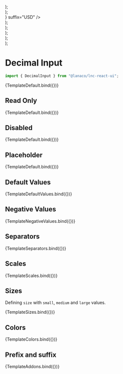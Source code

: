 
<Meta title="Basic Inputs/Decimal Input" component={DecimalInput} />


  <div style={{ display: "flex", flexDirection: "column", gap: "12px" }}>
    <DecimalInput {...args} size="small" />
    <DecimalInput {...args} size="medium" />
    <DecimalInput {...args} size="large" />
  </div>
);

  <div style={{ display: "flex", flexDirection: "column", gap: "12px" }}>
    <DecimalInput {...args} color="primary" />
    <DecimalInput {...args} color="secondary" />
    <DecimalInput {...args} color="success" />
    <DecimalInput {...args} color="warning" />
    <DecimalInput {...args} color="danger" />
    <DecimalInput {...args} color="information" />
  </div>
);

  <div style={{ display: "flex", flexDirection: "column", gap: "12px" }}>
    <DecimalInput {...args} prefix={<Icon icon="coins" />} suffix="USD" />
  </div>
);

  <div style={{ display: "flex", flexDirection: "column", gap: "12px" }}>
    <DecimalInput {...args} value={1.1} />
    <DecimalInput {...args} defaultValue={1.2} />
    <DecimalInput {...args} />
  </div>
);

  <div style={{ display: "flex", flexDirection: "column", gap: "12px" }}>
    <DecimalInput
      {...args}
      value={1234.56}
      thousandSeparator={"."}
      decimalSeparator={","}
    />
    <DecimalInput
      {...args}
      value={1234.56}
      thousandSeparator={"."}
      decimalSeparator={","}
    />
    <DecimalInput
      {...args}
      value={1234.56}
      thousandSeparator={" "}
      decimalSeparator={"."}
    />
  </div>
);

  <div style={{ display: "flex", flexDirection: "column", gap: "12px" }}>
    <DecimalInput {...args} value={1234.56789} decimalScale={5} />
    <DecimalInput
      {...args}
      value={1234.567}
      decimalScale={5}
      fixedDecimalScale={false}
    />
    <DecimalInput
      {...args}
      value={1234.5}
      decimalScale={5}
      fixedDecimalScale={true}
    />
  </div>
);

  <div style={{ display: "flex", flexDirection: "column", gap: "12px" }}>
    <DecimalInput {...args} value={-1234.567} allowNegative={true} />
    <DecimalInput {...args} value={-1234.567} allowNegative={false} />
  </div>
);

# Decimal Input

```jsx
import { DecimalInput } from "@lanaco/lnc-react-ui";
```

<Canvas>
  <Story name="Default" args={{}}>
    {TemplateDefault.bind({})}
  </Story>
</Canvas>

<ArgsTable story="Default" />

## Read Only

<Canvas>
  <Story
    name="Read Only"
    args={{
      readOnly: true,
      value: 123,
    }}
  >
    {TemplateDefault.bind({})}
  </Story>
</Canvas>

## Disabled

<Canvas>
  <Story
    name="Disabled"
    args={{
      disabled: true,
      value: 123,
    }}
  >
    {TemplateDefault.bind({})}
  </Story>
</Canvas>

## Placeholder

<Canvas>
  <Story
    name="Placeholder"
    args={{
      placeholder: "Enter decimal number...",
    }}
  >
    {TemplateDefault.bind({})}
  </Story>
</Canvas>

## Default Values

<Canvas withSource="open">
  <Story name="Default Values" args={{}}>
    {TemplateDefaultValues.bind({})}
  </Story>
</Canvas>

## Negative Values

<Canvas withSource="open">
  <Story name="Negative Values" args={{}}>
    {TemplateNegativeValues.bind({})}
  </Story>
</Canvas>

## Separators

<Canvas withSource="open">
  <Story name="Separators" args={{}}>
    {TemplateSeparators.bind({})}
  </Story>
</Canvas>

## Scales

<Canvas withSource="open">
  <Story name="Scales" args={{}}>
    {TemplateScales.bind({})}
  </Story>
</Canvas>

## Sizes

Defining `size` with `small`, `medium` and `large` values.

<Canvas>
  <Story
    name="Sizes"
    args={{
      value: 333,
    }}
  >
    {TemplateSizes.bind({})}
  </Story>
</Canvas>

## Colors

<Canvas>
  <Story name="Colors" args={{ value: 555 }}>
    {TemplateColors.bind({})}
  </Story>
</Canvas>

## Prefix and suffix

<Canvas>
  <Story name="Prefix and suffix" args={{ value: 789.13 }}>
    {TemplateAddons.bind({})}
  </Story>
</Canvas>
